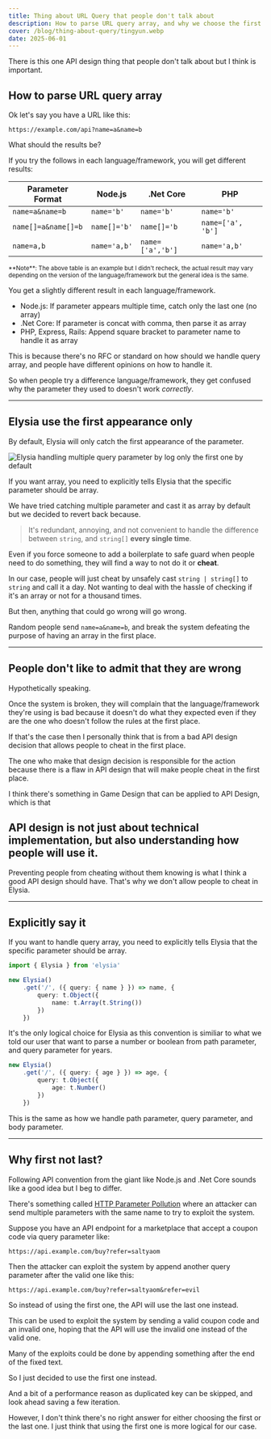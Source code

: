 ```yaml
---
title: Thing about URL Query that people don't talk about
description: How to parse URL query array, and why we choose the first appearance only instead of array.
cover: /blog/thing-about-query/tingyun.webp
date: 2025-06-01
---
```


There is this one API design thing that people don't talk about but I think is important.

## How to parse URL query array

Ok let's say you have a URL like this:

```
https://example.com/api?name=a&name=b
```

What should the results be?

If you try the follows in each language/framework, you will get different results:

| Parameter Format    | Node.js      | .Net Core        | PHP               |
| ------------------- | ------------ | ---------------- | ----------------- |
| `name=a&name=b`     | `name='b'`   | `name='b'`       | `name='b'`        |
| `name[]=a&name[]=b` | `name[]='b'` | `name[]='b`      | `name=['a', 'b']` |
| `name=a,b`          | `name='a,b'` | `name=['a','b']` | `name='a,b'`      |

<small>
	**Note**: The above table is an example but I didn't recheck, the actual
	result may vary depending on the version of the language/framework but the
	general idea is the same.
</small>

You get a slightly different result in each language/framework.

-   Node.js: If parameter appears multiple time, catch only the last one (no array)
-   .Net Core: If parameter is concat with comma, then parse it as array
-   PHP, Express, Rails: Append square bracket to parameter name to handle it as array

This is because there's no RFC or standard on how should we handle query array, and people have different opinions on how to handle it.

So when people try a difference language/framework, they get confused why the parameter they used to doesn't work *correctly*.

---

## Elysia use the first appearance only

By default, Elysia will only catch the first appearance of the parameter.

<img src="/blog/thing-about-query/elysia.webp" alt="Elysia handling multiple query parameter by log only the first one by default" class="aspect-3/2" loading="lazy" />

If you want array, you need to explicitly tells Elysia that the specific parameter should be array.

We have tried catching multiple parameter and cast it as array by default but we decided to revert back because.

> It's redundant, annoying, and not convenient to handle the difference between `string`, and `string[]` **every single time**.

Even if you force someone to add a boilerplate to safe guard when people need to do something, they will find a way to not do it or **cheat**.

In our case, people will just cheat by unsafely cast `string | string[]` to `string` and call it a day. Not wanting to deal with the hassle of checking if it's an array or not for a thousand times.

But then, anything that could go wrong will go wrong.

Random people send `name=a&name=b`, and break the system defeating the purpose of having an array in the first place.

---

## People don't like to admit that they are wrong

Hypothetically speaking.

Once the system is broken, they will complain that the language/framework they're using is bad because it doesn't do what they expected even if they are the one who doesn't follow the rules at the first place.

If that's the case then I personally think that is from a bad API design decision that allows people to cheat in the first place.

The one who make that design decision is responsible for the action because there is a flaw in API design that will make people cheat in the first place.

I think there's something in Game Design that can be applied to API Design, which is that

## API design is not just about technical implementation, but also understanding how people will use it.

Preventing people from cheating without them knowing is what I think a good API design should have. That's why we don't allow people to cheat in Elysia.

---

## Explicitly say it

If you want to handle query array, you need to explicitly tells Elysia that the specific parameter should be array.

```ts
import { Elysia } from 'elysia'

new Elysia()
	.get('/', ({ query: { name } }) => name, {
		query: t.Object({
			name: t.Array(t.String())
		})
	})
```

It's the only logical choice for Elysia as this convention is similiar to what we told our user that want to parse a number or boolean from path parameter, and query parameter for years.

```ts
new Elysia()
	.get('/', ({ query: { age } }) => age, {
		query: t.Object({
			age: t.Number()
		})
	})
```

This is the same as how we handle path parameter, query parameter, and body parameter.

---
## Why first not last?

Following API convention from the giant like Node.js and .Net Core sounds like a good idea but I beg to differ.

There's something called [HTTP Parameter Pollution](https://owasp.org/www-project-web-security-testing-guide/latest/4-Web_Application_Security_Testing/07-Input_Validation_Testing/04-Testing_for_HTTP_Parameter_Pollution) where an attacker can send multiple parameters with the same name to try to exploit the system.

Suppose you have an API endpoint for a marketplace that accept a coupon code via query parameter like:

```
https://api.example.com/buy?refer=saltyaom
```

Then the attacker can exploit the system by append another query parameter after the valid one like this:

```
https://api.example.com/buy?refer=saltyaom&refer=evil
```

So instead of using the first one, the API will use the last one instead.

This can be used to exploit the system by sending a valid coupon code and an invalid one, hoping that the API will use the invalid one instead of the valid one.

Many of the exploits could be done by appending something after the end of the fixed text.

So I just decided to use the first one instead.

And a bit of a performance reason as duplicated key can be skipped, and look ahead saving a few iteration.

However, I don't think there's no right answer for either choosing the first or the last one. I just think that using the first one is more logical for our case.
